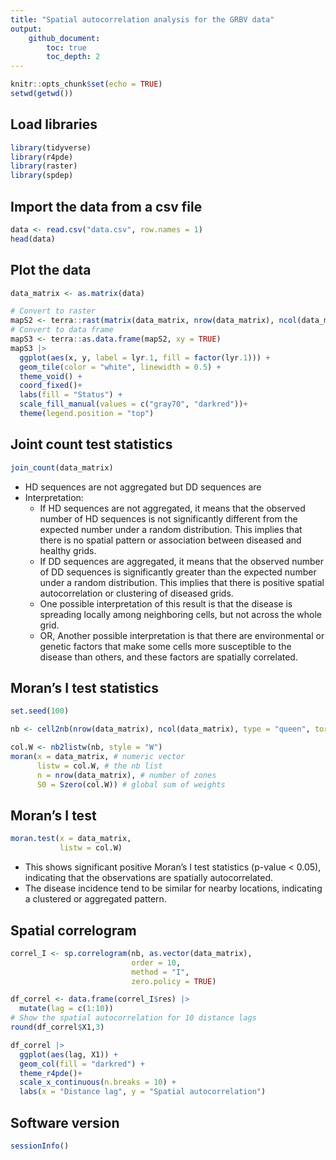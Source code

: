 ```yaml
---
title: "Spatial autocorrelation analysis for the GRBV data"
output:
    github_document:
        toc: true
        toc_depth: 2
---
```


```r
knitr::opts_chunk$set(echo = TRUE)
setwd(getwd())
```

## Load libraries

```r
library(tidyverse) 
library(r4pde) 
library(raster)
library(spdep)
```

## Import the data from a csv file

```r
data <- read.csv("data.csv", row.names = 1)
head(data)
```

## Plot the data

```r
data_matrix <- as.matrix(data)

# Convert to raster 
mapS2 <- terra::rast(matrix(data_matrix, nrow(data_matrix), ncol(data_matrix), byrow = FALSE))
# Convert to data frame
mapS3 <- terra::as.data.frame(mapS2, xy = TRUE)
mapS3 |>
  ggplot(aes(x, y, label = lyr.1, fill = factor(lyr.1))) +
  geom_tile(color = "white", linewidth = 0.5) +
  theme_void() +
  coord_fixed()+
  labs(fill = "Status") +
  scale_fill_manual(values = c("gray70", "darkred"))+
  theme(legend.position = "top")
```

## Joint count test statistics

```r
join_count(data_matrix)
```
* HD sequences are not aggregated but DD sequences are
* Interpretation: 
    * If HD sequences are not aggregated, it means that the observed number of HD sequences is not significantly different from the expected number under a random distribution. This implies that there is no spatial pattern or association between diseased and healthy grids.
    * If DD sequences are aggregated, it means that the observed number of DD sequences is significantly greater than the expected number under a random distribution. This implies that there is positive spatial autocorrelation or clustering of diseased grids.
    * One possible interpretation of this result is that the disease is spreading locally among neighboring cells, but not across the whole grid.
    * OR, Another possible interpretation is that there are environmental or genetic factors that make some cells more susceptible to the disease than others, and these factors are spatially correlated.

## Moran's I test statistics

```r
set.seed(100)

nb <- cell2nb(nrow(data_matrix), ncol(data_matrix), type = "queen", torus = FALSE)

col.W <- nb2listw(nb, style = "W")
moran(x = data_matrix, # numeric vector
      listw = col.W, # the nb list
      n = nrow(data_matrix), # number of zones
      S0 = Szero(col.W)) # global sum of weights
```

## Moran's I test

```r
moran.test(x = data_matrix, 
           listw = col.W)
```
* This shows significant positive Moran's I test statistics (p-value < 0.05), indicating that the observations are spatially autocorrelated.
* The disease incidence tend to be similar for nearby locations, indicating a clustered or aggregated pattern.

## Spatial correlogram

```r
correl_I <- sp.correlogram(nb, as.vector(data_matrix), 
                           order = 10,
                           method = "I",  
                           zero.policy = TRUE)

df_correl <- data.frame(correl_I$res) |> 
  mutate(lag = c(1:10))
# Show the spatial autocorrelation for 10 distance lags
round(df_correl$X1,3)

df_correl |>
  ggplot(aes(lag, X1)) +
  geom_col(fill = "darkred") +
  theme_r4pde()+
  scale_x_continuous(n.breaks = 10) +
  labs(x = "Distance lag", y = "Spatial autocorrelation")
```

## Software version

```r
sessionInfo()
```

